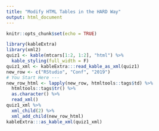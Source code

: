 ```yaml
---
title: "Modify HTML Tables in the HARD Way"
output: html_document
---
```


```r
knitr::opts_chunk$set(echo = TRUE)
```

```r
library(kableExtra)
library(xml2)
quiz1 <- kable(mtcars[1:2, 1:2], "html") %>%
  kable_styling(full_width = F)
quiz1_xml <- kableExtra:::read_kable_as_xml(quiz1)
new_row <- c("RStudio", "Conf", "2019")
# You Start Here ---
new_row_html <- lapply(new_row, htmltools::tags$td) %>%
  htmltools::tags$tr() %>%
  as.character() %>%
  read_xml()
quiz1_xml %>%
  xml_child(2) %>%
  xml_add_child(new_row_html)
kableExtra:::as_kable_xml(quiz1_xml)
```